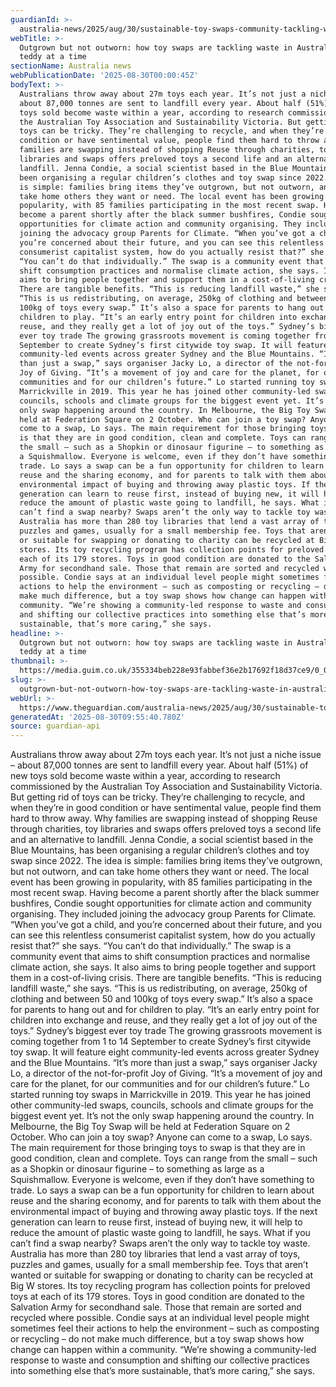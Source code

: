 ```yaml
---
guardianId: >-
  australia-news/2025/aug/30/sustainable-toy-swaps-community-tackling-waste-australia
webTitle: >-
  Outgrown but not outworn: how toy swaps are tackling waste in Australia, one
  teddy at a time
sectionName: Australia news
webPublicationDate: '2025-08-30T00:00:45Z'
bodyText: >-
  Australians throw away about 27m toys each year. It’s not just a niche issue –
  about 87,000 tonnes are sent to landfill every year. About half (51%) of new
  toys sold become waste within a year, according to research commissioned by
  the Australian Toy Association and Sustainability Victoria. But getting rid of
  toys can be tricky. They’re challenging to recycle, and when they’re in good
  condition or have sentimental value, people find them hard to throw away. Why
  families are swapping instead of shopping Reuse through charities, toy
  libraries and swaps offers preloved toys a second life and an alternative to
  landfill. Jenna Condie, a social scientist based in the Blue Mountains, has
  been organising a regular children’s clothes and toy swap since 2022. The idea
  is simple: families bring items they’ve outgrown, but not outworn, and can
  take home others they want or need. The local event has been growing in
  popularity, with 85 families participating in the most recent swap. Having
  become a parent shortly after the black summer bushfires, Condie sought
  opportunities for climate action and community organising. They included
  joining the advocacy group Parents for Climate. “When you’ve got a child, and
  you’re concerned about their future, and you can see this relentless
  consumerist capitalist system, how do you actually resist that?” she says.
  “You can’t do that individually.” The swap is a community event that aims to
  shift consumption practices and normalise climate action, she says. It also
  aims to bring people together and support them in a cost-of-living crisis.
  There are tangible benefits. “This is reducing landfill waste,” she says.
  “This is us redistributing, on average, 250kg of clothing and between 50 and
  100kg of toys every swap.” It’s also a space for parents to hang out and for
  children to play. “It’s an early entry point for children into exchange and
  reuse, and they really get a lot of joy out of the toys.” Sydney’s biggest
  ever toy trade The growing grassroots movement is coming together from 1 to 14
  September to create Sydney’s first citywide toy swap. It will feature eight
  community-led events across greater Sydney and the Blue Mountains. “It’s more
  than just a swap,” says organiser Jacky Lo, a director of the not-for-profit
  Joy of Giving. “It’s a movement of joy and care for the planet, for our
  communities and for our children’s future.” Lo started running toy swaps in
  Marrickville in 2019. This year he has joined other community-led swaps,
  councils, schools and climate groups for the biggest event yet. It’s not the
  only swap happening around the country. In Melbourne, the Big Toy Swap will be
  held at Federation Square on 2 October. Who can join a toy swap? Anyone can
  come to a swap, Lo says. The main requirement for those bringing toys to swap
  is that they are in good condition, clean and complete. Toys can range from
  the small – such as a Shopkin or dinosaur figurine – to something as large as
  a Squishmallow. Everyone is welcome, even if they don’t have something to
  trade. Lo says a swap can be a fun opportunity for children to learn about
  reuse and the sharing economy, and for parents to talk with them about the
  environmental impact of buying and throwing away plastic toys. If the next
  generation can learn to reuse first, instead of buying new, it will help to
  reduce the amount of plastic waste going to landfill, he says. What if you
  can’t find a swap nearby? Swaps aren’t the only way to tackle toy waste.
  Australia has more than 280 toy libraries that lend a vast array of toys,
  puzzles and games, usually for a small membership fee. Toys that aren’t wanted
  or suitable for swapping or donating to charity can be recycled at Big W
  stores. Its toy recycling program has collection points for preloved toys at
  each of its 179 stores. Toys in good condition are donated to the Salvation
  Army for secondhand sale. Those that remain are sorted and recycled where
  possible. Condie says at an individual level people might sometimes feel their
  actions to help the environment – such as composting or recycling – do not
  make much difference, but a toy swap shows how change can happen within a
  community. “We’re showing a community-led response to waste and consumption
  and shifting our collective practices into something else that’s more
  sustainable, that’s more caring,” she says.
headline: >-
  Outgrown but not outworn: how toy swaps are tackling waste in Australia, one
  teddy at a time
thumbnail: >-
  https://media.guim.co.uk/355334beb228e93fabbef36e2b17692f18d37ce9/0_0_2500_2000/500.jpg
slug: >-
  outgrown-but-not-outworn-how-toy-swaps-are-tackling-waste-in-australia-one-teddy-at-a-time
webUrl: >-
  https://www.theguardian.com/australia-news/2025/aug/30/sustainable-toy-swaps-community-tackling-waste-australia
generatedAt: '2025-08-30T09:55:40.780Z'
source: guardian-api
---
```

Australians throw away about 27m toys each year. It’s not just a niche issue – about 87,000 tonnes are sent to landfill every year. About half (51%) of new toys sold become waste within a year, according to research commissioned by the Australian Toy Association and Sustainability Victoria. But getting rid of toys can be tricky. They’re challenging to recycle, and when they’re in good condition or have sentimental value, people find them hard to throw away. Why families are swapping instead of shopping Reuse through charities, toy libraries and swaps offers preloved toys a second life and an alternative to landfill. Jenna Condie, a social scientist based in the Blue Mountains, has been organising a regular children’s clothes and toy swap since 2022. The idea is simple: families bring items they’ve outgrown, but not outworn, and can take home others they want or need. The local event has been growing in popularity, with 85 families participating in the most recent swap. Having become a parent shortly after the black summer bushfires, Condie sought opportunities for climate action and community organising. They included joining the advocacy group Parents for Climate. “When you’ve got a child, and you’re concerned about their future, and you can see this relentless consumerist capitalist system, how do you actually resist that?” she says. “You can’t do that individually.” The swap is a community event that aims to shift consumption practices and normalise climate action, she says. It also aims to bring people together and support them in a cost-of-living crisis. There are tangible benefits. “This is reducing landfill waste,” she says. “This is us redistributing, on average, 250kg of clothing and between 50 and 100kg of toys every swap.” It’s also a space for parents to hang out and for children to play. “It’s an early entry point for children into exchange and reuse, and they really get a lot of joy out of the toys.” Sydney’s biggest ever toy trade The growing grassroots movement is coming together from 1 to 14 September to create Sydney’s first citywide toy swap. It will feature eight community-led events across greater Sydney and the Blue Mountains. “It’s more than just a swap,” says organiser Jacky Lo, a director of the not-for-profit Joy of Giving. “It’s a movement of joy and care for the planet, for our communities and for our children’s future.” Lo started running toy swaps in Marrickville in 2019. This year he has joined other community-led swaps, councils, schools and climate groups for the biggest event yet. It’s not the only swap happening around the country. In Melbourne, the Big Toy Swap will be held at Federation Square on 2 October. Who can join a toy swap? Anyone can come to a swap, Lo says. The main requirement for those bringing toys to swap is that they are in good condition, clean and complete. Toys can range from the small – such as a Shopkin or dinosaur figurine – to something as large as a Squishmallow. Everyone is welcome, even if they don’t have something to trade. Lo says a swap can be a fun opportunity for children to learn about reuse and the sharing economy, and for parents to talk with them about the environmental impact of buying and throwing away plastic toys. If the next generation can learn to reuse first, instead of buying new, it will help to reduce the amount of plastic waste going to landfill, he says. What if you can’t find a swap nearby? Swaps aren’t the only way to tackle toy waste. Australia has more than 280 toy libraries that lend a vast array of toys, puzzles and games, usually for a small membership fee. Toys that aren’t wanted or suitable for swapping or donating to charity can be recycled at Big W stores. Its toy recycling program has collection points for preloved toys at each of its 179 stores. Toys in good condition are donated to the Salvation Army for secondhand sale. Those that remain are sorted and recycled where possible. Condie says at an individual level people might sometimes feel their actions to help the environment – such as composting or recycling – do not make much difference, but a toy swap shows how change can happen within a community. “We’re showing a community-led response to waste and consumption and shifting our collective practices into something else that’s more sustainable, that’s more caring,” she says.

